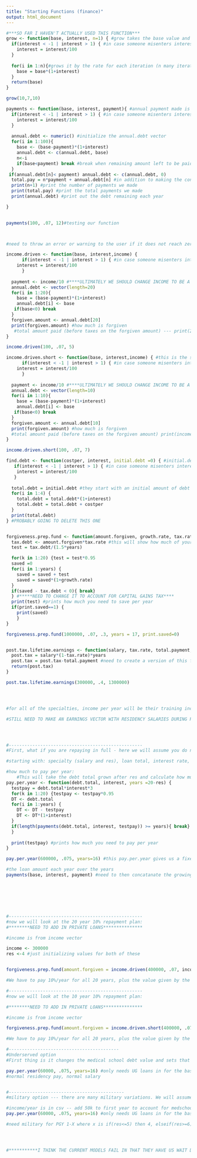 ```yaml
---
title: "Starting Functions (finance)"
output: html_document
---
```


```r


#***SO FAR I HAVEN'T ACTUALLY USED THIS FUNCTION***
grow <- function(base, interest, n=1) { #grow takes the base value and grows or shrinks it by the interest rate (which should be .07 if the rate is 7%), n is how many times it should compound
  if(interest < -1 | interest > 1) { #in case someone misenters interest as whole number instead of decimal form
    interest = interest/100
  }
  
  for(i in 1:n){#grows it by the rate for each iteration (n many iterations)
    base = base*(1+interest)
  }
  return(base)
}

grow(10,7,10)
```

```r
payments <- function(base, interest, payment){ #annual payment made is payment, base is the debt, interest is the rate at which the debt grows
  if(interest < -1 | interest > 1) { #in case someone misenters interest as whole number instead of decimal form
    interest = interest/100
  }
  
  annual.debt <- numeric() #initialize the annual.debt vector
  for(i in 1:100){
    base <- (base-payment)*(1+interest) 
    annual.debt <- c(annual.debt, base)
    n<-i
    if(base<payment) break #break when remaining amount left to be paid is less than our payment amount
  }
 if(annual.debt[n]< payment) annual.debt <- c(annual.debt, 0)
  total.pay = n*payment + annual.debt[n] #in addition to making the consistent annual payments, we need to add on the final payment which is less than the value we pay annually
  print(n+1) #print the number of payments we made
  print(total.pay) #print the total payments we made
  print(annual.debt) #print out the debt remaining each year

}

  
payments(100, .07, 12)#testing our function



#need to throw an error or warning to the user if it does not reach zero (if the loop doesn't break) 
```

```r
income.driven <- function(base, interest,income) {
      if(interest < -1 | interest > 1) { #in case someone misenters interest as whole number instead of decimal form
    interest = interest/100
      }
  
  payment <- income/10 #****ULTIMATELY WE SHOULD CHANGE INCOME TO BE A VECTOR, IT WILL VARY BY YEAR (ESP MOVING FROM RESIDENCY INTO ATTENDINGHOOD) - in the for loop we will then need to call the index year of income***
  annual.debt <- vector(length=20)
  for(i in 1:20){
    base = (base-payment)*(1+interest)
    annual.debt[i] <- base
   if(base<0) break
  }
  forgiven.amount <- annual.debt[20]
  print(forgiven.amount) #how much is forgiven
   #total amount paid (before taxes on the forgiven amount) --- print(2*income)
}

income.driven(100, .07, 5)
```

```r
income.driven.short <- function(base, interest,income) { #this is the special 10 year repayment where you have to work for a 401(c) *note that this has been politically contentious and that there is no gaurantee it will be upheld, even after 9 years of repayments
      if(interest < -1 | interest > 1) { #in case someone misenters interest as whole number instead of decimal form
    interest = interest/100
      }
  
  payment <- income/10 #****ULTIMATELY WE SHOULD CHANGE INCOME TO BE A VECTOR, IT WILL VARY BY YEAR (ESP MOVING FROM RESIDENCY INTO ATTENDINGHOOD) - in the for loop we will then need to call the index year of income***
  annual.debt <- vector(length=10)
  for(i in 1:10){
    base = (base-payment)*(1+interest)
    annual.debt[i] <- base
   if(base<0) break
  }
  forgiven.amount <- annual.debt[10]
  print(forgiven.amount) #how much is forgiven
  #total amount paid (before taxes on the forgiven amount) print(income)
}

income.driven.short(100, .07, 7)
```


```r

find.debt <- function(costper, interest, initial.debt =0) { #initial.debt is how much debt you enter medical school with - assumes four years of med school, assumes a constant rate of cost per year and the same interest rate on all of the loans ---- this finds how much debt people will have at 
   if(interest < -1 | interest > 1) { #in case someone misenters interest as whole number instead of decimal form
    interest = interest/100
   }
  
  total.debt = initial.debt #they start with an initial amount of debt
  for(i in 1:4) {
    total.debt = total.debt*(1+interest)
    total.debt = total.debt + costper
  }
  print(total.debt)
} #PROBABLY GOING TO DELETE THIS ONE


forgiveness.prep.fund <- function(amount.forgiven, growth.rate, tax.rate, years =20-res, print.saved=1) {#determines how much you need to put away per year to cover your tax bill on the forgiven amount from income.driven or income.driven short (for income driven short you would need to change years to 10) --- I assume people aren't putting money toward this during residency
  tax.debt <- amount.forgiven*tax.rate #this will show how much of your "forgiven" debt is now owed to the IRS
  test = tax.debt/(1.5*years)

  for(k in 1:20) {test = test*0.95
  saved =0
  for(i in 1:years) {
    saved = saved + test
    saved = saved*(1+growth.rate)
  }
  if(saved - tax.debt < 0){ break}
  } #*****NEED TO CHANGE IT TO ACCOUNT FOR CAPITAL GAINS TAX****
  print(test) #prints how much you need to save per year
  if(print.saved==1) {
    print(saved)
    }
} 

forgiveness.prep.fund(1000000, .07, .3, years = 17, print.saved=0) 


post.tax.lifetime.earnings <- function(salary, tax.rate, total.payment, years=10-res) { #shows earnings left after a certain number of years, taking out taxes and debt, uses a flat tax rate (more accurate would be to used a stepped one), and ignores any possible deductions (i.e. pretax spending) 
  post.tax = salary*(1-tax.rate)*years
  post.tax = post.tax-total.payment #need to create a version of this for individuals who have the 10% option and for those who do military or underserved
  return(post.tax)
}

post.tax.lifetime.earnings(300000, .4, 1300000)




#for all of the specialties, income per year will be their training income for training years and then the attending salary for attending years. This will be a vector --- only differs for military option

#STILL NEED TO MAKE AN EARNINGS VECTOR WITH RESIDENCY SALARIES DURING RES YEARS AND FULL PHYSICIAN SALARIES DURING PHYSICIAN YEARS (FOR EACH SPECIALTY) --- SIMILAR HAS TO BE DONE FOR MILITARY (WITH MED SCHOOL SALARY ADDED ON AS WELL) ---- LOTS OF DEFAULT VALUES SHOULD ALSO BE FILLED IN --- FUNCTIONS SHOULD BE MADE TO COHERE TOGETHER A BIT NICER --- COMENTS IN MOST OF THE FUNCTIONS ON HOW THEY NEED TO BE IMPROVED -- LOTS OF SMALLER TAX DETAILS MISSING (EX. STATE TAX, 2500 ON STUDENT LOAN INTEREST PER YEAR BEING PRE TAX, ETC) -- NEED TO DISTINGUISH PRIVATE AND FEDERAL LOANS -- ADD DEFERED OR IMMEDIATE REPAYMENT OPTIONS FOR RESIDENCY FOR THE PAY IN FULL OPTION -- CHANGE RATES BECAUSE I FORGOT THAT FEDERAL LOANS DONT COMPOUND IN MEDICAL SCHOOL BUT ARE SIMPLE INTEREST -- ADD IN MALPRACTICE INSURANCE? --- ADD IN OPTIONS FOR LOAN FORGIVENESS FOR JOINING MILITARY AND FOR LATER UNDERSERVED




#---------------------------------------------------
#First, what if you are repaying in full - here we will assume you do not pay during residency and look to be done paying 20 years after med school (13 to 17  after res)

#starting with: specialty (salary and res), loan total, interest rate, and tax rate fixed

#how much to pay per year:
    #This will take the debt total grown after res and calculate how much to pay per year to pay off loan after res
pay.per.year <- function(debt.total, interest, years =20-res) {
  testpay = debt.total*interest*3
  for(k in 1:20) {testpay <- testpay*0.95
  DT <- debt.total
  for(i in 1:years) {
    DT <- DT - testpay
    DT <- DT*(1+interest)
  }
  if(length(payments(debt.total, interest, testpay)) >= years){ break} #we are trying to stop it when the repayment plan finishes at the right time
  } 
  
  print(testpay) #prints how much you need to pay per year
}

pay.per.year(600000, .075, years=16) #this pay.per.year gives us a fixed number for the person to pay during each year of their attendinghood

#the loan amount each year over the years 
payments(base, interest, payment) #need to then concatanate the growing loan as a vector over the residency years together with this (the shrinking loan over attendinghood), should end with zero debt at 20 years







#---------------------------------------------------
#now we will look at the 20 year 10% repayment plan:
#********NEED TO ADD IN PRIVATE LOANS***************

#income is from income vector

income <- 300000
res <-4 #just initializing values for both of these


forgiveness.prep.fund(amount.forgiven = income.driven(400000, .07, income), growth.rate=.07, .3, print.saved=1) #gives an output of the amount forgiven, the amound put away each year, and the total amount saved

#We have to pay 10%/year for all 20 years, plus the value given by the forgiveness prep fund for each year as an attending

#---------------------------------------------------
#now we will look at the 10 year 10% repayment plan:

#********NEED TO ADD IN PRIVATE LOANS***************

#income is from income vector

forgiveness.prep.fund(amount.forgiven = income.driven.short(400000, .07, income), growth.rate=.07, .3, years=10-res, print.saved=1) #gives an output of the amount forgiven, the amound put away each year, and the total amount saved

#We have to pay 10%/year for all 20 years, plus the value given by the forgiveness prep fund for each year as an attending

#------------------------------------------
#Underserved option
#First thing is it changes the medical school debt value and sets that to zero

pay.per.year(60000, .075, years=16) #only needs UG loans in for the base
#normal residency pay, normal salary


#--------------------------------------------
#military option --- there are many military variations. We will assume you do your residency at with the military (get paid by them) and that you only stay for the years you need to stay and will ignore anything relating to the years in reserves and will estimate the total value of the 20k signing bonus and the 2200/year at 50k beyond what you would have taken in loans

#income/year is in csv -- add 50k to first year to account for medschool pay/sign bonus
pay.per.year(60000, .075, years=16) #only needs UG loans in for the base

#need military for PGY 1-X where x is if(res<=5) then 4, elseif(res>=6) then res-1     - after years 1-x switch to physician salary




#***********I THINK THE CURRENT MODELS FAIL IN THAT THEY HAVE US WAIT DURING RES TO MAKE REPAYMENTS BUT FORGET TO HAVE IT GROW OVER RES. NEED TO GO BACK THROUGH FUNCTIONS THAT DO THIS AND ADD GROW RES MANY TIMES INTO THEM**************
```
